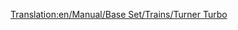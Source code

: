 [[Translation:en/Manual/Base Set/Trains/Turner Turbo]]
{{en/Trains|Image=[[File:en/Turnerturbo.png]]
|Cost=£41,014 ($82.028)
|Speed=160 km/h (100 mph)
|Weight=190 t
|Power=3,500 hp (2,611 kW)
|Annual=£3,122 ($6.244)
|Designed=1977
|Lifespan=22 
|Capacity=N/A
|Description=
|Real-life=The Turner Turbo is based on the real life UAC [https://www.wikipedia.org/wiki/Turbo_(train) Turbo-Train].
}}